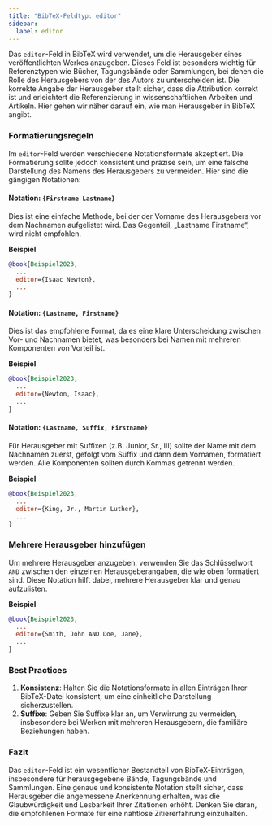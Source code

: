 ```yaml
---
title: "BibTeX-Feldtyp: editor"
sidebar:
  label: editor
---
```



Das `editor`-Feld in BibTeX wird verwendet, um die Herausgeber eines veröffentlichten Werkes anzugeben. Dieses Feld ist besonders wichtig für Referenztypen wie Bücher, Tagungsbände oder Sammlungen, bei denen die Rolle des Herausgebers von der des Autors zu unterscheiden ist. Die korrekte Angabe der Herausgeber stellt sicher, dass die Attribution korrekt ist und erleichtert die Referenzierung in wissenschaftlichen Arbeiten und Artikeln. Hier gehen wir näher darauf ein, wie man Herausgeber in BibTeX angibt.

<CiteDrive />

### Formatierungsregeln

Im `editor`-Feld werden verschiedene Notationsformate akzeptiert. Die Formatierung sollte jedoch konsistent und präzise sein, um eine falsche Darstellung des Namens des Herausgebers zu vermeiden. Hier sind die gängigen Notationen:

#### Notation: `{Firstname Lastname}`

Dies ist eine einfache Methode, bei der der Vorname des Herausgebers vor dem Nachnamen aufgelistet wird. Das Gegenteil, „Lastname Firstname“, wird nicht empfohlen.

**Beispiel**

```bibtex
@book{Beispiel2023,
  ...
  editor={Isaac Newton},
  ...
}
```

#### Notation: `{Lastname, Firstname}`

Dies ist das empfohlene Format, da es eine klare Unterscheidung zwischen Vor- und Nachnamen bietet, was besonders bei Namen mit mehreren Komponenten von Vorteil ist.

**Beispiel**

```bibtex
@book{Beispiel2023,
  ...
  editor={Newton, Isaac},
  ...
}
```

#### Notation: `{Lastname, Suffix, Firstname}`

Für Herausgeber mit Suffixen (z.B. Junior, Sr., III) sollte der Name mit dem Nachnamen zuerst, gefolgt vom Suffix und dann dem Vornamen, formatiert werden. Alle Komponenten sollten durch Kommas getrennt werden.

**Beispiel**

```bibtex
@book{Beispiel2023,
  ...
  editor={King, Jr., Martin Luther},
  ...
}
```

### Mehrere Herausgeber hinzufügen

Um mehrere Herausgeber anzugeben, verwenden Sie das Schlüsselwort `AND` zwischen den einzelnen Herausgeberangaben, die wie oben formatiert sind. Diese Notation hilft dabei, mehrere Herausgeber klar und genau aufzulisten.

**Beispiel**

```bibtex
@book{Beispiel2023,
  ...
  editor={Smith, John AND Doe, Jane},
  ...
}
```

### Best Practices

1. **Konsistenz**: Halten Sie die Notationsformate in allen Einträgen Ihrer BibTeX-Datei konsistent, um eine einheitliche Darstellung sicherzustellen.
2. **Suffixe**: Geben Sie Suffixe klar an, um Verwirrung zu vermeiden, insbesondere bei Werken mit mehreren Herausgebern, die familiäre Beziehungen haben.

### Fazit

Das `editor`-Feld ist ein wesentlicher Bestandteil von BibTeX-Einträgen, insbesondere für herausgegebene Bände, Tagungsbände und Sammlungen. Eine genaue und konsistente Notation stellt sicher, dass Herausgeber die angemessene Anerkennung erhalten, was die Glaubwürdigkeit und Lesbarkeit Ihrer Zitationen erhöht. Denken Sie daran, die empfohlenen Formate für eine nahtlose Zitiererfahrung einzuhalten.
